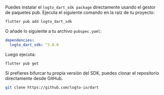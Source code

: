 
<Tabs>

<TabItem value="pub" label="pub.dev">

Puedes instalar el `logto_dart_sdk package` directamente usando el gestor de paquetes pub.
Ejecuta el siguiente comando en la raíz de tu proyecto:

```bash
flutter pub add logto_dart_sdk
```

O añade lo siguiente a tu archivo `pubspec.yaml`:

```yaml
dependencies:
  logto_dart_sdk: ^3.0.0
```

Luego ejecuta:

```bash
flutter pub get
```

</TabItem>

<TabItem value="github" label="GitHub">

Si prefieres bifurcar tu propia versión del SDK, puedes clonar el repositorio directamente desde GitHub.

```bash
git clone https://github.com/logto-io/dart
```

</TabItem>

</Tabs>
